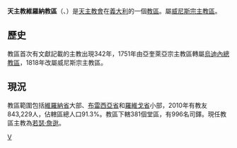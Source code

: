 {{Infobox diocese
|name =維羅納
|jurisdiction = 教區
|latin = Dioecesis Veronensis
|local = 
|border = catholic
|image = Roman Catholic Diocese of Verona in Italy.svg
|image_size = 
|image_alt = 
|caption = 教區範圍
|location = [[義大利|義大利]]
|rite = [[羅馬禮|羅馬禮]]
|territory = [[維琴察省|維琴察省]]大部
|population =843,229
|patron =[[聖柴諾|聖柴諾]]、[[維羅納的聖伯鐸|維羅納的聖伯鐸]]、[[聖費爾莫|聖費爾莫]][[聖魯斯蒂科|聖魯斯蒂科]]
|province = 威尼斯
|established = 不遲於342年
|cathedral = [[聖母主教座堂_(維羅納)|聖母主教座堂]]
|co-cathedral =
|leadership = 主教 
|website =[http://www.diocesiverona.it/ 官方網頁]
|pope =  
|patriarch= 
|metropolitan =
|ordinary =若瑟·詹逖
|coadjutor archbishop = 
|coadjutor bishop = 
|auxiliary = 
|emeritus = }}

'''天主教維羅納教區'''（{{lang-la|Dioecesis Veronensis}}、{{lang-it|Diocesi di Verona}}）是[[天主教會|天主教會]]在[[義大利|義大利]]的一個[[教區|教區]]。屬[[天主教威尼斯宗主教區|威尼斯宗主教區]]。
==歷史==
教區首次有文獻記載的主教出現342年，1751年由亞奎萊亞宗主教區轉屬[[天主教烏迪內總教區|烏迪內總教區]]，1818年改屬威尼斯宗主教區。

==現況==
教區範圍包括[[維羅納省|維羅納省]]大部、[[布雷西亞省|布雷西亞省]]和[[羅維戈省|羅維戈省]]小部，2010年有教友843,229人，佔轄區總人口91.3%。教區下轄381個堂區，有996名司鐸。現任教區主教為[[若瑟·詹逖|若瑟·詹逖]]。

[[Category:義大利天主教教區|V]]
{{意大利天主教教區}}